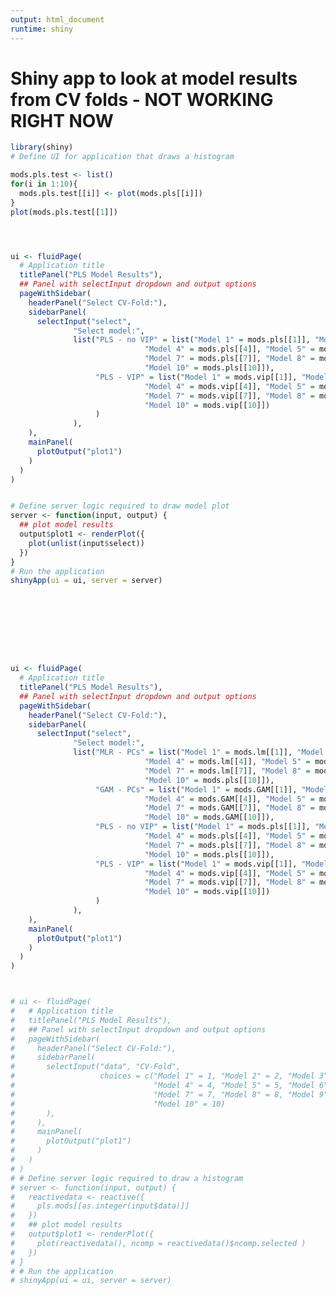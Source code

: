 ```yaml
---
output: html_document
runtime: shiny
---
```



# Shiny app to look at model results from CV folds - NOT WORKING RIGHT NOW

```r
library(shiny)
# Define UI for application that draws a histogram

mods.pls.test <- list()
for(i in 1:10){
  mods.pls.test[[i]] <- plot(mods.pls[[i]]) 
}
plot(mods.pls.test[[1]])




ui <- fluidPage(
  # Application title
  titlePanel("PLS Model Results"),
  ## Panel with selectInput dropdown and output options
  pageWithSidebar(
    headerPanel("Select CV-Fold:"),
    sidebarPanel(
      selectInput("select",
              "Select model:",
              list("PLS - no VIP" = list("Model 1" = mods.pls[[1]], "Model 2" = mods.pls[[2]], "Model 3" = mods.pls[[3]], 
                              "Model 4" = mods.pls[[4]], "Model 5" = mods.pls[[5]], "Model 6" = mods.pls[[6]], 
                              "Model 7" = mods.pls[[7]], "Model 8" = mods.pls[[8]], "Model 9" = mods.pls[[9]], 
                              "Model 10" = mods.pls[[10]]), 
                   "PLS - VIP" = list("Model 1" = mods.vip[[1]], "Model 2" = mods.vip[[2]], "Model 3" = mods.vip[[3]], 
                              "Model 4" = mods.vip[[4]], "Model 5" = mods.vip[[5]], "Model 6" = mods.vip[[6]], 
                              "Model 7" = mods.vip[[7]], "Model 8" = mods.vip[[8]], "Model 9" = mods.vip[[9]], 
                              "Model 10" = mods.vip[[10]]) 
                   )
              ),
    ),
    mainPanel(
      plotOutput("plot1")
    )
  )
)


# Define server logic required to draw model plot
server <- function(input, output) {
  ## plot model results
  output$plot1 <- renderPlot({
    plot(unlist(input$select))
  })
}
# Run the application
shinyApp(ui = ui, server = server)









ui <- fluidPage(
  # Application title
  titlePanel("PLS Model Results"),
  ## Panel with selectInput dropdown and output options
  pageWithSidebar(
    headerPanel("Select CV-Fold:"),
    sidebarPanel(
      selectInput("select",
              "Select model:",
              list("MLR - PCs" = list("Model 1" = mods.lm[[1]], "Model 2" = mods.lm[[2]], "Model 3" = mods.lm[[3]], 
                              "Model 4" = mods.lm[[4]], "Model 5" = mods.lm[[5]], "Model 6" = mods.lm[[6]], 
                              "Model 7" = mods.lm[[7]], "Model 8" = mods.lm[[8]], "Model 9" = mods.lm[[9]], 
                              "Model 10" = mods.pls[[10]]), 
                   "GAM - PCs" = list("Model 1" = mods.GAM[[1]], "Model 2" = mods.GAM[[2]], "Model 3" = mods.GAM[[3]], 
                              "Model 4" = mods.GAM[[4]], "Model 5" = mods.GAM[[5]], "Model 6" = mods.GAM[[6]], 
                              "Model 7" = mods.GAM[[7]], "Model 8" = mods.GAM[[8]], "Model 9" = mods.GAM[[9]], 
                              "Model 10" = mods.GAM[[10]]), 
                   "PLS - no VIP" = list("Model 1" = mods.pls[[1]], "Model 2" = mods.pls[[2]], "Model 3" = mods.pls[[3]], 
                              "Model 4" = mods.pls[[4]], "Model 5" = mods.pls[[5]], "Model 6" = mods.pls[[6]], 
                              "Model 7" = mods.pls[[7]], "Model 8" = mods.pls[[8]], "Model 9" = mods.pls[[9]], 
                              "Model 10" = mods.pls[[10]]), 
                   "PLS - VIP" = list("Model 1" = mods.vip[[1]], "Model 2" = mods.vip[[2]], "Model 3" = mods.vip[[3]], 
                              "Model 4" = mods.vip[[4]], "Model 5" = mods.vip[[5]], "Model 6" = mods.vip[[6]], 
                              "Model 7" = mods.vip[[7]], "Model 8" = mods.vip[[8]], "Model 9" = mods.vip[[9]], 
                              "Model 10" = mods.vip[[10]]) 
                   )
              ),
    ),
    mainPanel(
      plotOutput("plot1")
    )
  )
)



# ui <- fluidPage(
#   # Application title
#   titlePanel("PLS Model Results"),
#   ## Panel with selectInput dropdown and output options
#   pageWithSidebar(
#     headerPanel("Select CV-Fold:"),
#     sidebarPanel(
#       selectInput("data", "CV-Fold",
#                   choices = c("Model 1" = 1, "Model 2" = 2, "Model 3" = 3, 
#                               "Model 4" = 4, "Model 5" = 5, "Model 6" = 6, 
#                               "Model 7" = 7, "Model 8" = 8, "Model 9" = 9, 
#                               "Model 10" = 10)
#       ),
#     ),
#     mainPanel(
#       plotOutput("plot1")
#     )
#   )
# )
# # Define server logic required to draw a histogram
# server <- function(input, output) {
#   reactivedata <- reactive({
#     pls.mods[[as.integer(input$data)]]  
#   })
#   ## plot model results
#   output$plot1 <- renderPlot({
#     plot(reactivedata(), ncomp = reactivedata()$ncomp.selected )
#   })
# }
# # Run the application
# shinyApp(ui = ui, server = server)
```

